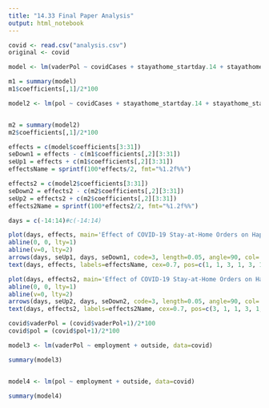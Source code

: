 ```yaml
---
title: "14.33 Final Paper Analysis"
output: html_notebook
---
```


```r
covid <- read.csv("analysis.csv")
original <- covid
```


```r
model <- lm(vaderPol ~ covidCases + stayathome_startday.14 + stayathome_startday.13 + stayathome_startday.12 + stayathome_startday.11 + stayathome_startday.10 + stayathome_startday.9 + stayathome_startday.8 + stayathome_startday.7 + stayathome_startday.6 + stayathome_startday.5 + stayathome_startday.4 + stayathome_startday.3 + stayathome_startday.2 + stayathome_startday.1 + stayathome_startday0 + stayathome_startday1 + stayathome_startday2 + stayathome_startday3 + stayathome_startday4 + stayathome_startday5 + stayathome_startday6 + stayathome_startday7 + stayathome_startday8 + stayathome_startday9 + stayathome_startday10 + stayathome_startday11 + stayathome_startday12 + stayathome_startday13 + stayathome_startday14, data=covid)

m1 = summary(model)
m1$coefficients[,1]/2*100
```



```r
model2 <- lm(pol ~ covidCases + stayathome_startday.14 + stayathome_startday.13 + stayathome_startday.12 + stayathome_startday.11 + stayathome_startday.10 + stayathome_startday.9 + stayathome_startday.8 + stayathome_startday.7 + stayathome_startday.6 + stayathome_startday.5 + stayathome_startday.4 + stayathome_startday.3 + stayathome_startday.2 + stayathome_startday.1 + stayathome_startday0 + stayathome_startday1 + stayathome_startday2 + stayathome_startday3 + stayathome_startday4 + stayathome_startday5 + stayathome_startday6 + stayathome_startday7 + stayathome_startday8 + stayathome_startday9 + stayathome_startday10 + stayathome_startday11 + stayathome_startday12 + stayathome_startday13 + stayathome_startday14, data=covid)


m2 = summary(model2)
m2$coefficients[,1]/2*100
```



```r
effects = c(model$coefficients[3:31])
seDown1 = effects - c(m1$coefficients[,2][3:31])
seUp1 = effects + c(m1$coefficients[,2][3:31])
effectsName = sprintf(100*effects/2, fmt="%1.2f%%")

effects2 = c(model2$coefficients[3:31])
seDown2 = effects2 - c(m2$coefficients[,2][3:31])
seUp2 = effects2 + c(m2$coefficients[,2][3:31])
effects2Name = sprintf(100*effects2/2, fmt="%1.2f%%")

days = c(-14:14)#c(-14:14)

plot(days, effects, main='Effect of COVID-19 Stay-at-Home Orders on Happiness (VADER)', xlab='Days Since Stay-at-Home Order Enforcement', ylab='Estimated Effect', type='o', ylim=c(-.015,.035))
abline(0, 0, lty=1)
abline(v=0, lty=2)
arrows(days, seUp1, days, seDown1, code=3, length=0.05, angle=90, col='red')
text(days, effects, labels=effectsName, cex=0.7, pos=c(1, 1, 3, 1, 3, 1, 3, 1, 1, 3, 1, 3, 3, 1, 1, 3, 3, 1, 3, 1, 3, 1, 1,3,3,1,1,3,1))

plot(days, effects2, main='Effect of COVID-19 Stay-at-Home Orders on Happiness (TextBlob)', xlab='Days Since Stay-at-Home Order Enforcement', ylab='Estimated Effect', type='o', ylim=c(-.015,.035))
abline(0, 0, lty=1)
abline(v=0, lty=2)
arrows(days, seUp2, days, seDown2, code=3, length=0.05, angle=90, col='red')
text(days, effects2, labels=effects2Name, cex=0.7, pos=c(3, 1, 1, 3, 1, 3, 1, 3, 3, 1, 1, 3, 1, 1, 1, 3, 1, 3, 1, 3, 3, 1, 1, 3, 1, 3, 3, 1,3))
```



```r
covid$vaderPol = (covid$vaderPol+1)/2*100
covid$pol = (covid$pol+1)/2*100

model3 <- lm(vaderPol ~ employment + outside, data=covid)

summary(model3)


model4 <- lm(pol ~ employment + outside, data=covid)

summary(model4)
```

